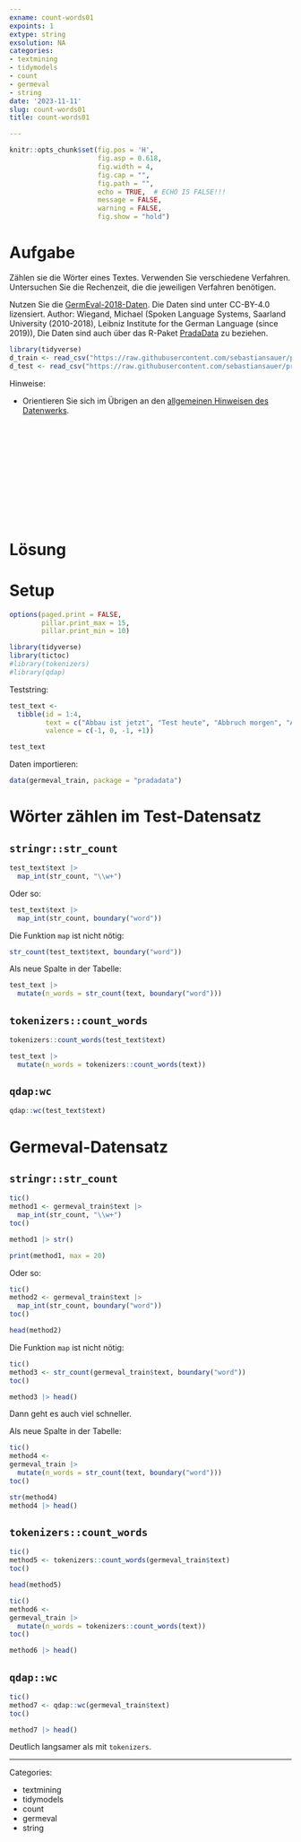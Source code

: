 ```yaml
---
exname: count-words01
expoints: 1
extype: string
exsolution: NA
categories:
- textmining
- tidymodels
- count
- germeval
- string
date: '2023-11-11'
slug: count-words01
title: count-words01

---
```




```r
knitr::opts_chunk$set(fig.pos = 'H',
                      fig.asp = 0.618,
                      fig.width = 4,
                      fig.cap = "", 
                      fig.path = "",
                      echo = TRUE,  # ECHO IS FALSE!!!
                      message = FALSE,
                      warning = FALSE,
                      fig.show = "hold")
```



# Aufgabe

Zählen sie die Wörter eines Textes. Verwenden Sie verschiedene Verfahren.
Untersuchen Sie die Rechenzeit, die die jeweiligen Verfahren benötigen.

Nutzen Sie die [GermEval-2018-Daten](https://heidata.uni-heidelberg.de/dataset.xhtml?persistentId=doi:10.11588/data/0B5VML).
Die Daten sind unter CC-BY-4.0 lizensiert. Author: Wiegand, Michael (Spoken Language Systems, Saarland University (2010-2018), Leibniz Institute for the German Language (since 2019)),
Die Daten sind auch über das R-Paket [PradaData](https://github.com/sebastiansauer/pradadata/tree/master/data-raw/GermEval-2018-Data-master) zu beziehen.


```r
library(tidyverse)
d_train <- read_csv("https://raw.githubusercontent.com/sebastiansauer/pradadata/master/data-raw/germeval_train.csv")
d_test <- read_csv("https://raw.githubusercontent.com/sebastiansauer/pradadata/master/data-raw/germeval_test.csv")
```


Hinweise:

- Orientieren Sie sich im Übrigen an den [allgemeinen Hinweisen des Datenwerks](https://datenwerk.netlify.app/hinweise).





</br>
</br>
</br>
</br>
</br>
</br>
</br>
</br>
</br>
</br>

# Lösung



# Setup

```r
options(paged.print = FALSE,
        pillar.print_max = 15, 
        pillar.print_min = 10)
```




```r
library(tidyverse)
library(tictoc)
#library(tokenizers)
#library(qdap)
```


Teststring:

```r
test_text <-
  tibble(id = 1:4,
         text = c("Abbau ist jetzt", "Test heute", "Abbruch morgen", "Abmachung lore ipsum"),
         valence = c(-1, 0, -1, +1))

test_text
```


Daten importieren:

```r
data(germeval_train, package = "pradadata")
```



# Wörter zählen im Test-Datensatz



## `stringr::str_count`



```r
test_text$text |> 
  map_int(str_count, "\\w+")
```

Oder so:

```r
test_text$text |> 
  map_int(str_count, boundary("word"))
```


Die Funktion `map` ist nicht nötig:

```r
str_count(test_text$text, boundary("word"))
```


Als neue Spalte in der Tabelle:

```r
test_text |> 
  mutate(n_words = str_count(text, boundary("word")))
```




## `tokenizers::count_words`




```r
tokenizers::count_words(test_text$text)
```

```r
test_text |> 
  mutate(n_words = tokenizers::count_words(text))
```



## `qdap:wc`


```r
qdap::wc(test_text$text)
```



# Germeval-Datensatz





## `stringr::str_count`



```r
tic()
method1 <- germeval_train$text |> 
  map_int(str_count, "\\w+")
toc()

method1 |> str()
```

```r
print(method1, max = 20)
```


Oder so:

```r
tic()
method2 <- germeval_train$text |> 
  map_int(str_count, boundary("word"))
toc()
```


```r
head(method2)
```


Die Funktion `map` ist nicht nötig:

```r
tic()
method3 <- str_count(germeval_train$text, boundary("word"))
toc()
```


```r
method3 |> head()
```



Dann geht es auch viel schneller.

Als neue Spalte in der Tabelle:

```r
tic()
method4 <- 
germeval_train |> 
  mutate(n_words = str_count(text, boundary("word")))
toc()
```


```r
str(method4)
method4 |> head()
```


## `tokenizers::count_words`




```r
tic()
method5 <- tokenizers::count_words(germeval_train$text)
toc()

head(method5)
```

```r
tic()
method6 <-
germeval_train |> 
  mutate(n_words = tokenizers::count_words(text))
toc()

method6 |> head()
```



## `qdap::wc`


```r
tic()
method7 <- qdap::wc(germeval_train$text)
toc()

method7 |> head()
```

Deutlich langsamer als mit `tokenizers`.




---

Categories: 

- textmining
- tidymodels
- count
- germeval
- string

